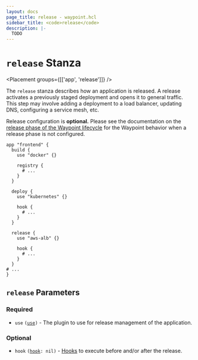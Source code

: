 ```yaml
---
layout: docs
page_title: release - waypoint.hcl
sidebar_title: <code>release</code>
description: |-
  TODO
---
```


# `release` Stanza

<Placement groups={[['app', 'release']]} />

The `release` stanza describes how an application is released.
A release activates a previously staged deployment and opens it to general
traffic. This step may involve adding a deployment to a load balancer, updating
DNS, configuring a service mesh, etc.

Release configuration is **optional.** Please see the documentation on the
[release phase of the Waypoint lifecycle](/docs/lifecycle/release)
for the Waypoint behavior when a release phase is not configured.

```hcl
app "frontend" {
  build {
    use "docker" {}

    registry {
      # ...
    }
  }

  deploy {
    use "kubernetes" {}

    hook {
      # ...
    }
  }

  release {
    use "aws-alb" {}

    hook {
      # ...
    }
  }
# ...
}
```

## `release` Parameters

### Required

- `use` <code>([use][use])</code> - The plugin to use for release management of the
  application.

### Optional

- `hook` <code>([hook][hook]: nil)</code> - [Hooks](/docs/lifecycle/hooks)
  to execute before and/or after the release.

[hook]: /docs/waypoint-hcl/hook 'Hook Stanza'
[use]: /docs/waypoint-hcl/use 'Use Stanza'
